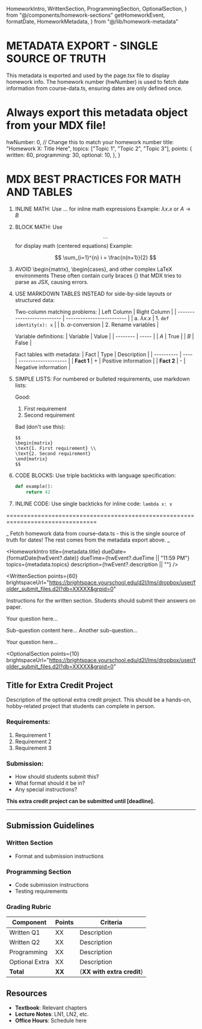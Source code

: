   HomeworkIntro,
  WrittenSection,
  ProgrammingSection,
  OptionalSection,
} from "@/components/homework-sections"
  getHomeworkEvent,
  formatDate,
  HomeworkMetadata,
} from "@/lib/homework-metadata"

# METADATA EXPORT - SINGLE SOURCE OF TRUTH

This metadata is exported and used by the page.tsx file to display homework info.
The homework number (hwNumber) is used to fetch date information from course-data.ts,
ensuring dates are only defined once.

# Always export this metadata object from your MDX file!

  hwNumber: 0, // Change this to match your homework number
  title: "Homework X: Title Here",
  topics: ["Topic 1", "Topic 2", "Topic 3"],
  points: {
    written: 60,
    programming: 30,
    optional: 10,
  },
}

# MDX BEST PRACTICES FOR MATH AND TABLES

1. INLINE MATH: Use $...$ for inline math expressions
   Example: $\lambda x. x$ or $A \rightarrow B$

2. BLOCK MATH: Use $$...$$ for display math (centered equations)
   Example:

   $$
   \sum_{i=1}^{n} i = \frac{n(n+1)}{2}
   $$

3. AVOID \begin{matrix}, \begin{cases}, and other complex LaTeX environments
   These often contain curly braces {} that MDX tries to parse as JSX, causing errors.

4. USE MARKDOWN TABLES INSTEAD for side-by-side layouts or structured data:

   Two-column matching problems:
   | Left Column | Right Column |
   | -------------------------- | ------------------------- |
   | a. $\lambda x. x$ | 1. `def identity(x): x` |
   | b. $\alpha$-conversion | 2. Rename variables |

   Variable definitions:
   | Variable | Value |
   | -------- | ----- |
   | $A$ | True |
   | $B$ | False |

   Fact tables with metadata:
   | Fact | Type | Description |
   | ---------- | ---- | -------------------- |
   | **Fact 1** | + | Positive information |
   | **Fact 2** | - | Negative information |

5. SIMPLE LISTS: For numbered or bulleted requirements, use markdown lists:

   Good:

   1. First requirement
   2. Second requirement

   Bad (don't use this):

   ```
   $$
   \begin{matrix}
   \text{1. First requirement} \\
   \text{2. Second requirement}
   \end{matrix}
   $$
   ```

6. CODE BLOCKS: Use triple backticks with language specification:

   ```python
   def example():
       return 42
   ```

7. INLINE CODE: Use single backticks for inline code: `lambda x: x`

================================================================================

_
Fetch homework data from course-data.ts - this is the single source of truth for dates!
The rest comes from the metadata export above.
_

<HomeworkIntro
  title={metadata.title}
  dueDate={formatDate(hwEvent?.date)}
  dueTime={hwEvent?.dueTime || "11:59 PM"}
  topics={metadata.topics}
  description={hwEvent?.description || ""}
/>

<WrittenSection
  points={60}
  brightspaceUrl="https://brightspace.yourschool.edu/d2l/lms/dropbox/user/folder_submit_files.d2l?db=XXXXX&grpid=0"
>

Instructions for the written section. Students should submit their answers on paper.

<QuestionBox qid="Q1" title="Question Title" points={10}>

Your question here...

<SubQuestion qid="Q1a" points={2}>
  Sub-question content here...
</SubQuestion>

<SubQuestion qid="Q1b" points={2}>
  Another sub-question...
</SubQuestion>

</QuestionBox>

<QuestionBox qid="Q2" title="Another Question" points={5}>

Your question here...

</QuestionBox>

</WrittenSection>

<ProgrammingSection
  points={30}
  description="Description of the programming assignment. What will students build? What concepts will they practice?"
  githubClassroomUrl="https://classroom.github.com/assignment-invitations/your-invitation-link"
  githubRepoUrl="https://github.com/your-course/hw-repo-name"
  brightspaceUrl="https://brightspace.yourschool.edu/d2l/lms/dropbox/user/folder_submit_files.d2l?db=XXXXX&grpid=0"
/>

<OptionalSection
  points={10}
  brightspaceUrl="https://brightspace.yourschool.edu/d2l/lms/dropbox/user/folder_submit_files.d2l?db=XXXXX&grpid=0"
>

## Title for Extra Credit Project

Description of the optional extra credit project. This should be a hands-on, hobby-related project that students can complete in person.

### Requirements:

1. Requirement 1
2. Requirement 2
3. Requirement 3

### Submission:

- How should students submit this?
- What format should it be in?
- Any special instructions?

**This extra credit project can be submitted until [deadline].**

</OptionalSection>

---

## Submission Guidelines

### Written Section

- Format and submission instructions

### Programming Section

- Code submission instructions
- Testing requirements

### Grading Rubric

| Component      | Points | Criteria                   |
| -------------- | ------ | -------------------------- |
| Written Q1     | XX     | Description                |
| Written Q2     | XX     | Description                |
| Programming    | XX     | Description                |
| Optional Extra | XX     | Description                |
| **Total**      | **XX** | (**XX with extra credit**) |

## Resources

- **Textbook**: Relevant chapters
- **Lecture Notes**: LN1, LN2, etc.
- **Office Hours**: Schedule here
